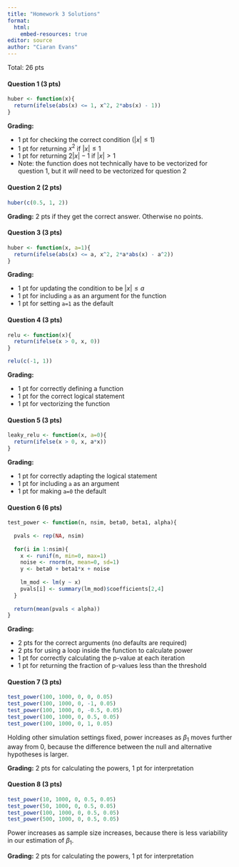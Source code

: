 ```yaml
---
title: "Homework 3 Solutions"
format: 
  html:
    embed-resources: true
editor: source
author: "Ciaran Evans"
---
```


Total: 26 pts

#### Question 1 (3 pts)

```r
huber <- function(x){
  return(ifelse(abs(x) <= 1, x^2, 2*abs(x) - 1))
}
```

**Grading:** 

* 1 pt for checking the correct condition ($|x| \leq 1$)
* 1 pt for returning $x^2$ if $|x| \leq 1$
* 1 pt for returning $2|x| - 1$ if $|x| > 1$
* Note: the function does not technically have to be vectorized for question 1, but it *will* need to be vectorized for question 2

#### Question 2 (2 pts)

```r
huber(c(0.5, 1, 2))
```

**Grading:** 2 pts if they get the correct answer. Otherwise no points.

#### Question 3 (3 pts)

```r
huber <- function(x, a=1){
  return(ifelse(abs(x) <= a, x^2, 2*a*abs(x) - a^2))
}
```

**Grading:** 

* 1 pt for updating the condition to be $|x| \leq a$
* 1 pt for including `a` as an argument for the function
* 1 pt for setting `a=1` as the default

#### Question 4 (3 pts)

```r
relu <- function(x){
  return(ifelse(x > 0, x, 0))
}

relu(c(-1, 1))
```

**Grading:** 

* 1 pt for correctly defining a function
* 1 pt for the correct logical statement
* 1 pt for vectorizing the function

#### Question 5 (3 pts)

```r
leaky_relu <- function(x, a=0){
  return(ifelse(x > 0, x, a*x))
}
```

**Grading:** 

* 1 pt for correctly adapting the logical statement
* 1 pt for including `a` as an argument
* 1 pt for making `a=0` the default


#### Question 6 (6 pts)

```r
test_power <- function(n, nsim, beta0, beta1, alpha){
  
  pvals <- rep(NA, nsim)
  
  for(i in 1:nsim){
    x <- runif(n, min=0, max=1)
    noise <- rnorm(n, mean=0, sd=1)
    y <- beta0 + beta1*x + noise
    
    lm_mod <- lm(y ~ x)
    pvals[i] <- summary(lm_mod)$coefficients[2,4]
  }
  
  return(mean(pvals < alpha))
}
```

**Grading:** 

* 2 pts for the correct arguments (no defaults are required)
* 2 pts for using a loop inside the function to calculate power
* 1 pt for correctly calculating the p-value at each iteration
* 1 pt for returning the fraction of p-values less than the threshold


#### Question 7 (3 pts)

```r
test_power(100, 1000, 0, 0, 0.05)
test_power(100, 1000, 0, -1, 0.05)
test_power(100, 1000, 0, -0.5, 0.05)
test_power(100, 1000, 0, 0.5, 0.05)
test_power(100, 1000, 0, 1, 0.05)
```

Holding other simulation settings fixed, power increases as $\beta_1$ moves further away from 0, because the difference between the null and alternative hypotheses is larger.

**Grading:** 2 pts for calculating the powers, 1 pt for interpretation

#### Question 8 (3 pts)

```r
test_power(10, 1000, 0, 0.5, 0.05)
test_power(50, 1000, 0, 0.5, 0.05)
test_power(100, 1000, 0, 0.5, 0.05)
test_power(500, 1000, 0, 0.5, 0.05)
```

Power increases as sample size increases, because there is less variability in our estimation of $\beta_1$.

**Grading:** 2 pts for calculating the powers, 1 pt for interpretation